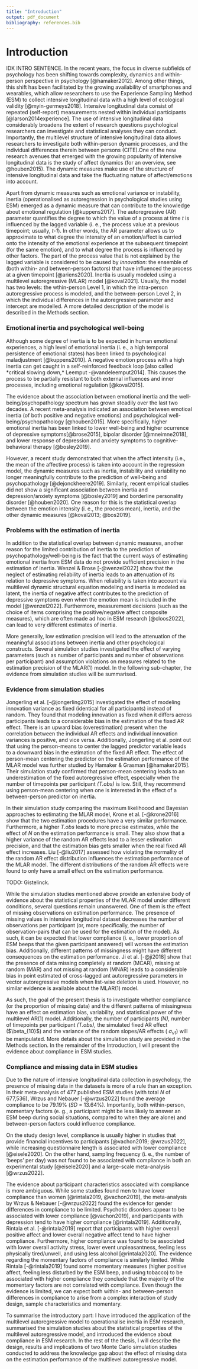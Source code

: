 ```yaml
---
title: "Introduction"
output: pdf_document
bibliography: references.bib
---
```


# Introduction

IDK INTRO SENTENCE. In the recent years, the focus in diverse subfields of psychology has been shifting towards complexity, dynamics and within-person perspective in psychology [@hamaker2012]. Among other things, this shift has been facilitated by the growing availability of smartphones and wearables, which allow researchers to use the Experience Sampling Method (ESM) to collect intensive longitudinal data with a high level of ecological validity [@myin-germeys2018]. Intensive longitudinal data consist of repeated (self-report) measurements nested within individual participants [@larson2014experience]. The use of intensive longitudinal data considerably broadens the extent of research questions psychological researchers can investigate and statistical analyses they can conduct. Importantly, the multilevel structure of intensive longitudinal data allows researchers to investigate both within-person dynamic processes, and the individual differences therein between persons (CITE).One of the new research avenues that emerged with the growing popularity of intensive longitudinal data is the study of affect dynamics (for an overview, see @houben2015). The dynamic measures make use of the structure of intensive longitudinal data and take the fluctuating nature of affect/emotions into account.

Apart from dynamic measures such as emotional variance or instability, inertia (operationalised as autoregression in psychological studies using ESM) emerged as a dynamic measure that can contribute to the knowledge about emotional regulation [@kuppens2017]. The autoregressive (AR) parameter quantifies the degree to which the value of a process at time *t* is influenced by the lagged variable (i. e., the process value at a previous timepoint; usually, *t-1*). In other words, the AR parameter allows us to approximate to what degree the intensity of an emotion/affect is carried onto the intensity of the emotional experience at the subsequent timepoint (for the same emotion), and to what degree the process is influenced by other factors. The part of the process value that is not explained by the lagged variable is considered to be caused by *innovation*: the ensemble of (both within- and between-person factors) that have influenced the process at a given timepoint [@ariens2020]. Inertia is usually modeled using a multilevel autoregressive (MLAR) model [@koval2021]. Usually, the model has two levels: the wthin-person Level 1, in which the intra-person autoregressive process is modeled, and the between-person Level 2, in which the individual differences in the autoregressive parameter and intercept are modelled. A more detailed description of the model is described in the Methods section.

### Emotional inertia and psychological well-being

Although some degree of inertia is to be expected in human emotional experiences, a high level of emotional inertia (i. e., a high temporal persistence of emotional states) has been linked to psychological maladjustment [@kuppens2010]. A negative emotion process with a high inertia can get caught in a self-reinforced feedback loop [also called *critical slowing down,* Leemput -@vandeleemput2014]. This causes the process to be partially resistant to both external influences and inner processes, including emotional regulation [@koval2015].

The evidence about the association between emotional inertia and the well-being/psychopathology spectrum has grown steadily over the last two decades. A recent meta-analysis indicated an association between emotioal inertia (of both positive and negative emotions) and psychological well-being/psychopathology [@houben2015]. More specifically, higher emotional inertia has been linked to lower well-being and higher ocurrence of depressive symptoms[@brose2015], bipolar disorder [@mneimne2018], and lower response of depression and anxiety symptoms to cognitive-behavioral therapy [@bosley2019].

However, a recent study demonstrated that when the affect intensity (i.e., the mean of the affective process) is taken into account in the regression model, the dynamic measures such as inertia, instability and variability no longer meaningfully contribute to the prediction of well-being and psychopathology [@dejonckheere2019]. Similarly, recent empirical studies did not show a significant association between inertia and depression/anxiety symptoms [@bosley2019] and borderline personality disorder [@houben2020]. One reason for this is the statistical overlap between the emotion intensity (i. e., the process mean), inertia, and the other dynamic measures [@koval2013; @bos2019].

### Problems with the estimation of inertia

In addition to the statistical overlap between dynamic measures, another reason for the limited contribution of inertia to the prediction of psychopathology/well-being is the fact that the current ways of estimating emotional inertia from ESM data do not provide sufficient precision in the estimation of inertia. Wenzel & Brose [-@wenzel2022] show that the neglect of estimating reliability of inertia leads to an attenuation of its relation to depressive symptoms. When reliability is taken into account via multilevel dynamic structural equation modeling and inertia is modeled as latent, the inertia of negative affect contributes to the prediction of depressive symptoms even when the emotion mean is included in the model [@wenzel2022]. Furthermore, measurement decisions (such as the choice of items comprising the positive/negative affect composite measures), which are often made ad hoc in ESM research [@cloos2022], can lead to very different estimates of inertia.

More generally, low estimation precision will lead to the attenuation of the meaningful associations between inertia and other psychological constructs. Several simulation studies investigated the effect of varying parameters (such as number of participants and number of observations per participant) and assumption violations on measures related to the estimation precision of the MLAR(1) model. In the following sub-chapter, the evidence from simulation studies will be summarised.

### Evidence from simulation studies

Jongerling et al. [-@jongerling2015] investigated the effect of modeling innovation variance as fixed (identical for all participants) instead of random. They found that modeling innovation as fixed when it differs across participants leads to a considerable bias in the estimation of the fixed AR effect. There is an upward bias (overestimation) present when the correlation between the individual AR effects and individual innovation variances is positive, and vice versa. Additionally, Jongerling et al. point out that using the person-means to center the lagged predictor variable leads to a downward bias in the estimation of the fixed AR effect. The effect of person-mean centering the predictor on the estimation performance of the MLAR model was further studied by Hamaker & Grasman [@hamaker2015]. Their simulation study confirmed that person-mean centering leads to an underestimation of the fixed autoregressive effect, especially when the number of timepoints per participant *(T.obs)* is low. Still, they recommend using person-mean centering when one is interested in the effect of a between-person predictor on inertia.

In their simulation study comparing the maximum likelihoood and Bayesian approaches to estimating the MLAR model, Krone et al. [-@krone2016] show that the two estimation procedures have a very similar performance. Furthermore, a higher *T.obs* leads to more precise estimates, while the effect of *N* on the estimation performance is small. They also show that a higher variance of the random AR effects lead to a lesser estimation precision, and that the estimation bias gets smaller when the real fixed AR effect increases. Liu [-@liu2017] assessed how violating the normality of the random AR effect distribution influences the estimation performance of the MLAR model. The different distributions of the random AR effects were found to only have a small effect on the estimation performance.

TODO: Gistelinck.

While the simulation studies mentioned above provide an extensive body of evidence about the statistical properties of the MLAR model under different conditions, several questions remain unanswered. One of them is the effect of missing observations on estimation performance. The presence of missing values in intensive longitudinal dataset decreases the number of observations per participant (or, more specifically, the number of observation-pairs that can be used for the estimation of the model). As such, it can be expected that lower compliance (i. e., lower proportion of ESM beeps that the given participant answered) will worsen the estimation bias. Additionally, different patterns of missingness might have different consequences on the estimation performance. Ji et al. [-@ji2018] show that the presence of data missing completely at random (MCAR), missing at random (MAR) and not missing at random (MNAR) leads to a considerable bias in point estimated of cross-lagged ant autoregressive parameters in vector autoregressive models when list-wise deletion is used. However, no similar evidence is available about the MLAR(1) model.

As such, the goal of the present thesis is to investigate whether compliance (or the proportion of missing data) and the different patterns of missingness have an effect on estimation bias, variability, and statistical power of the multilevel AR(1) model. Additionally, the number of participants *(N),* number of timepoints per participant *(T.obs),* the simulated fixed AR effect (\$\\beta\_{10}\$) and the variance of the random slopes/AR effects ( $\sigma_{\nu1}$) will be manipulated. More details about the simulation study are provided in the Methods section. In the remainder of the Introduction, I will present the evidence about compliance in ESM studies.

### Compliance and missing data in ESM studies

Due to the nature of intensive longitudinal data collection in psychology, the presence of missing data in the datasets is more of a rule than an exception. In their meta-analysis of 477 published ESM studies (with total *N* of 677,536), Wrzus and Nebauer [-@wrzus2022] found the average compliance to be 79.19% (*SD* = 13.64%). Importantly, both within-person, momentary factors (e. g., a participant might be less likely to answer an ESM beep during social situations, compared to when they are alone) and between-person factors could influence compliance.

On the study design level, compliance is usually higher in studies that provide financial incentives to participants [@vachon2019; @wrzus2022], while increasing questionnaire length is associated with lower compliance [@eisele2020]. On the other hand, sampling frequency (i. e., the number of 'beeps' per day) was not found to be associated with compliance in both an experimental study [@eisele2020] and a large-scale meta-analysis [@wrzus2022].

The evidence about participant characteristics associated with compliance is more ambiguous. While some studies found men to have lower compliance than women [@rintala2019, @vachon2019], the meta-analysis by Wrzus & Nebauer [-@wrzus2022] found the evidence for gender differences in compliance to be limited. Psychotic disorders appear to be associated with lower compliance [@vachon2019], and participants with depression tend to have higher compliance [@rintala2019]. Additionally, Rintala et al. [-@rintala2019] report that participants with higher overall positive affect and lower overall negative affect tend to have higher compliance. Furthermore, higher compliance was found to be associated with lower overall activity stress, lower event unpleasantness, feeling less physically tired/unwell, and using less alcohol [@rintala2020]. The evidence regarding the momentary factors of compliance is similarly limited. While Rintala [-@rintala2019] found some momentary measures (higher positive affect, feeling less disturbed by the ESM beep, and using tobacco) to be associated with higher compliance they conclude that the majority of the momentary factors are not correlated with compliance. Even though the evidence is limited, we can expect both within- and between-person differences in compliance to arise from a complex interaction of study design, sample characteristics and momentary.

To summarise the introductory part: I have introduced the application of the multilevel autoregressive model to operationalise inertia in ESM research, summarised the simulation studies about the statistical properties of the multilevel autoregressive model, and introduced the evidence about compliance in ESM research. In the rest of the thesis, I will describe the design, results and implications of two Monte Carlo simulation studies conducted to address the knowledge gap about the effect of missing data on the estimation performance of the multilevel autoregressive model.
